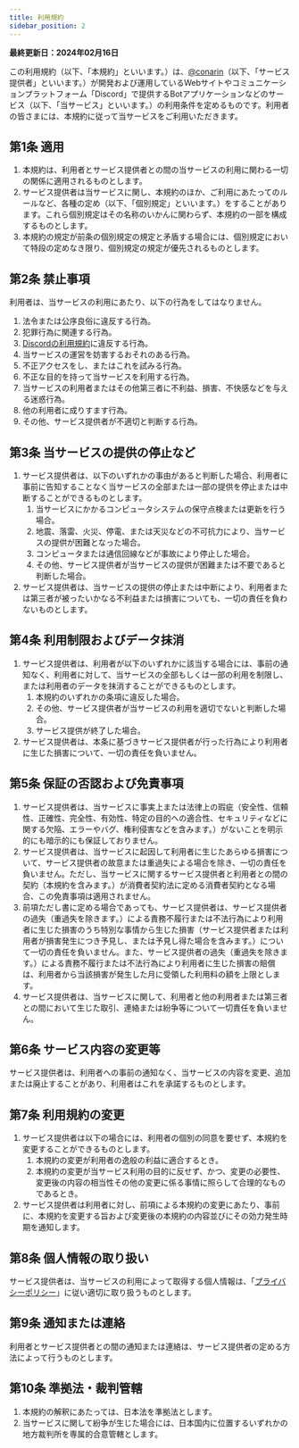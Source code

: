 ```yaml
---
title: 利用規約
sidebar_position: 2
---
```


**最終更新日：2024年02月16日**

この利用規約（以下、「本規約」といいます。）は、<Mention>[@conarin](https://redirect.conarin.com/discord)</Mention>（以下、「サービス提供者」といいます。）が開発および運用しているWebサイトやコミュニケーションプラットフォーム「Discord」で提供するBotアプリケーションなどのサービス（以下、「当サービス」といいます。）の利用条件を定めるものです。利用者の皆さまには、本規約に従って当サービスをご利用いただきます。

## 第1条 適用
1. 本規約は、利用者とサービス提供者との間の当サービスの利用に関わる一切の関係に適用されるものとします。
2. サービス提供者は当サービスに関し、本規約のほか、ご利用にあたってのルールなど、各種の定め（以下、「個別規定」といいます。）をすることがあります。これら個別規定はその名称のいかんに関わらず、本規約の一部を構成するものとします。
3. 本規約の規定が前条の個別規定の規定と矛盾する場合には、個別規定において特段の定めなき限り、個別規定の規定が優先されるものとします。

## 第2条 禁止事項
利用者は、当サービスの利用にあたり、以下の行為をしてはなりません。
1. 法令または公序良俗に違反する行為。
2. 犯罪行為に関連する行為。
3. [Discordの利用規約](https://discord.com/terms)に違反する行為。
4. 当サービスの運営を妨害するおそれのある行為。
5. 不正アクセスをし、またはこれを試みる行為。
6. 不正な目的を持って当サービスを利用する行為。
7. 当サービスの利用者またはその他第三者に不利益、損害、不快感などを与える迷惑行為。
8. 他の利用者に成りすます行為。
9. その他、サービス提供者が不適切と判断する行為。

## 第3条 当サービスの提供の停止など
1. サービス提供者は、以下のいずれかの事由があると判断した場合、利用者に事前に告知することなく当サービスの全部または一部の提供を停止または中断することができるものとします。
    1. 当サービスにかかるコンピュータシステムの保守点検または更新を行う場合。
    2. 地震、落雷、火災、停電、または天災などの不可抗力により、当サービスの提供が困難となった場合。
    3. コンピュータまたは通信回線などが事故により停止した場合。
    4. その他、サービス提供者が当サービスの提供が困難または不要であると判断した場合。
2. サービス提供者は、当サービスの提供の停止または中断により、利用者または第三者が被ったいかなる不利益または損害についても、一切の責任を負わないものとします。

## 第4条 利用制限およびデータ抹消
1. サービス提供者は、利用者が以下のいずれかに該当する場合には、事前の通知なく、利用者に対して、当サービスの全部もしくは一部の利用を制限し、または利用者のデータを抹消することができるものとします。
    1. 本規約のいずれかの条項に違反した場合。
    2. その他、サービス提供者が当サービスの利用を適切でないと判断した場合。
    3. サービス提供が終了した場合。
2. サービス提供者は、本条に基づきサービス提供者が行った行為により利用者に生じた損害について、一切の責任を負いません。

## 第5条 保証の否認および免責事項
1. サービス提供者は、当サービスに事実上または法律上の瑕疵（安全性、信頼性、正確性、完全性、有効性、特定の目的への適合性、セキュリティなどに関する欠陥、エラーやバグ、権利侵害などを含みます。）がないことを明示的にも暗示的にも保証しておりません。
2. サービス提供者は、当サービスに起因して利用者に生じたあらゆる損害について、サービス提供者の故意または重過失による場合を除き、一切の責任を負いません。ただし、当サービスに関するサービス提供者と利用者との間の契約（本規約を含みます。）が消費者契約法に定める消費者契約となる場合、この免責事項は適用されません。
3. 前項ただし書に定める場合であっても、サービス提供者は、サービス提供者の過失（重過失を除きます。）による責務不履行または不法行為により利用者に生じた損害のうち特別な事情から生じた損害（サービス提供者または利用者が損害発生につき予見し、または予見し得た場合を含みます。）について一切の責任を負いません。また、サービス提供者の過失（重過失を除きます。）による責務不履行または不法行為により利用者に生じた損害の賠償は、利用者から当該損害が発生した月に受領した利用料の額を上限とします。
4. サービス提供者は、当サービスに関して、利用者と他の利用者または第三者との間において生じた取引、連絡または紛争等について一切責任を負いません。

## 第6条 サービス内容の変更等
サービス提供者は、利用者への事前の通知なく、当サービスの内容を変更、追加または廃止することがあり、利用者はこれを承諾するものとします。

## 第7条 利用規約の変更
1. サービス提供者は以下の場合には、利用者の個別の同意を要せず、本規約を変更することができるものとします。
    1. 本規約の変更が利用者の逸般の利益に適合するとき。
    2. 本規約の変更が当サービス利用の目的に反せず、かつ、変更の必要性、変更後の内容の相当性その他の変更に係る事情に照らして合理的なものであるとき。
2. サービス提供者は利用者に対し、前項による本規約の変更にあたり、事前に、本規約を変更する旨および変更後の本規約の内容並びにその効力発生時期を通知します。

## 第8条 個人情報の取り扱い
サービス提供者は、当サービスの利用によって取得する個人情報は、「[プライバシーポリシー](/privacy)」に従い適切に取り扱うものとします。

## 第9条 通知または連絡
利用者とサービス提供者との間の通知または連絡は、サービス提供者の定める方法によって行うものとします。

## 第10条 準拠法・裁判管轄
1. 本規約の解釈にあたっては、日本法を準拠法とします。
2. 当サービスに関して紛争が生じた場合には、日本国内に位置するいずれかの地方裁判所を専属的合意管轄とします。
